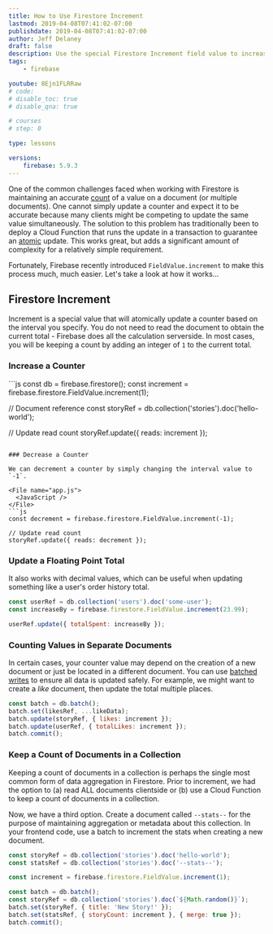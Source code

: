 ```yaml
---
title: How to Use Firestore Increment
lastmod: 2019-04-08T07:41:02-07:00
publishdate: 2019-04-08T07:41:02-07:00
author: Jeff Delaney
draft: false
description: Use the special Firestore Increment field value to increase or decrease numeric values atomically in the database. 
tags: 
    - firebase

youtube: 8Ejn1FLRRaw
# code: 
# disable_toc: true
# disable_qna: true

# courses
# step: 0

type: lessons

versions: 
    firebase: 5.9.3
---
```


One of the common challenges faced when working with Firestore is maintaining an accurate [count](https://firebase.google.com/docs/firestore/solutions/counters) of a value on a document (or multiple documents). One cannot simply update a counter and expect it to be accurate because many clients might be competing to update the same value simultaneously. The solution to this problem has traditionally been to deploy a Cloud Function that runs the update in a transaction to guarantee an [atomic](https://en.wikipedia.org/wiki/Atomicity_(database_systems)) update. This works great, but adds a significant amount of complexity for a relatively simple requirement. 

Fortunately, Firebase recently introduced `FieldValue.increment` to make this process much, much easier. Let's take a look at how it works...

## Firestore Increment

Increment is a special value that will atomically update a counter based on the interval you specify. You do not need to read the document to obtain the current total - Firebase does all the calculation serverside.  In most cases, you will be keeping a count by adding an integer of `1` to the current total.  

### Increase a Counter

<File name="app.js">
  <JavaScript />
</File>
```js
const db = firebase.firestore();
const increment = firebase.firestore.FieldValue.increment(1);

// Document reference
const storyRef = db.collection('stories').doc('hello-world');

// Update read count
storyRef.update({ reads: increment });
```

### Decrease a Counter

We can decrement a counter by simply changing the interval value to `-1`. 

<File name="app.js">
  <JavaScript />
</File>
```js
const decrement = firebase.firestore.FieldValue.increment(-1);

// Update read count
storyRef.update({ reads: decrement });
```

### Update a Floating Point Total

It also works with decimal values, which can be useful when updating something like a user's order history total. 

```js
const userRef = db.collection('users').doc('some-user');
const increaseBy = firebase.firestore.FieldValue.increment(23.99);

userRef.update({ totalSpent: increaseBy });
```

### Counting Values in Separate Documents

In certain cases, your counter value may depend on the creation of a new document or just be located in a different document. You can use [batched writes](https://firebase.google.com/docs/firestore/manage-data/transactions#batched-writes) to ensure all data is updated safely. For example, we might want to create a *like* document, then update the total multiple places. 

```js
const batch = db.batch();
batch.set(likesRef, ...likeData);
batch.update(storyRef, { likes: increment });
batch.update(userRef, { totalLikes: increment });
batch.commit();
```

### Keep a Count of Documents in a Collection

Keeping a count of documents in a collection is perhaps the single most common form of data aggregation in Firestore. Prior to increment, we had the option to (a) read ALL documents clientside or (b) use a Cloud Function to keep a count of documents in a collection. 

Now, we have a third option. Create a document called `--stats--` for the purpose of maintaining aggregation or metadata about this collection. In your frontend code, use a batch to increment the stats when creating a new document.  


```js
const storyRef = db.collection('stories').doc('hello-world');
const statsRef = db.collection('stories').doc('--stats--');

const increment = firebase.firestore.FieldValue.increment(1);

const batch = db.batch();
const storyRef = db.collection('stories').doc(`${Math.random()}`);
batch.set(storyRef, { title: 'New Story!' });
batch.set(statsRef, { storyCount: increment }, { merge: true });
batch.commit();
```